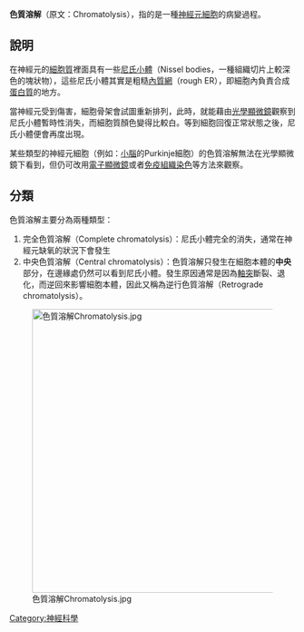 '''色質溶解'''（原文：Chromatolysis），指的是一種[[神經元|神經元]][[細胞|細胞]]的病變過程。
==說明==
在神經元的[[細胞質|細胞質]]裡面具有一些[[尼氏小體|尼氏小體]]（Nissel bodies，一種組織切片上較深色的塊狀物），這些尼氏小體其實是粗糙[[內質網|內質網]]（rough ER），即細胞內負責合成[[蛋白質|蛋白質]]的地方。 

當神經元受到傷害，細胞骨架會試圖重新排列，此時，就能藉由[[光學顯微鏡|光學顯微鏡]]觀察到尼氏小體暫時性消失，而細胞質顏色變得比較白。等到細胞回復正常狀態之後，尼氏小體便會再度出現。

某些類型的神經元細胞（例如：[[小腦|小腦]]的Purkinje細胞）的色質溶解無法在光學顯微鏡下看到，但仍可改用[[電子顯微鏡|電子顯微鏡]]或者[[免疫組織染色|免疫組織染色]]等方法來觀察。

==分類==
色質溶解主要分為兩種類型：
#完全色質溶解（Complete chromatolysis）：尼氏小體完全的消失，通常在神經元缺氧的狀況下會發生
#中央色質溶解（Central chromatolysis）：色質溶解只發生在細胞本體的'''中央'''部分，在邊緣處仍然可以看到尼氏小體。發生原因通常是因為[[軸突|軸突]]斷裂、退化，而逆回來影響細胞本體，因此又稱為逆行色質溶解（Retrograde chromatolysis）。

[[File:色質溶解Chromatolysis.jpg|500px]]



[[Category:神經科學|Category:神經科學]]